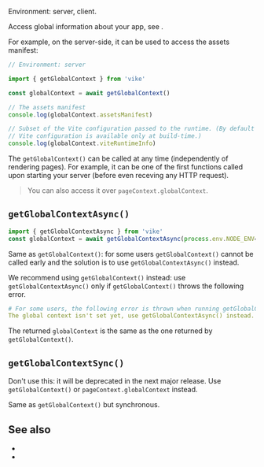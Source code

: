
Environment: server, client.

Access global information about your app, see <Link href="/globalContext" />.

For example, on the server-side, it can be used to access <Link href="/preloading#assets-manifest">the assets manifest</Link>:

```js
// Environment: server

import { getGlobalContext } from 'vike'

const globalContext = await getGlobalContext()

// The assets manifest
console.log(globalContext.assetsManifest)

// Subset of the Vite configuration passed to the runtime. (By default the
// Vite configuration is available only at build-time.)
console.log(globalContext.viteRuntimeInfo)
```

The `getGlobalContext()` can be called at any time (independently of rendering pages). For example, it can be one of the first functions called upon starting your server (before even receving any HTTP request).

> You can also access it <Link href="/pageContext">over `pageContext.globalContext`</Link>.


## `getGlobalContextAsync()`

```js
import { getGlobalContextAsync } from 'vike'
const globalContext = await getGlobalContextAsync(process.env.NODE_ENV==='production')
```

Same as `getGlobalContext()`: for some users `getGlobalContext()` cannot be called early and the solution is to use `getGlobalContextAsync()` instead.

We recommend using `getGlobalContext()` instead: use `getGlobalContextAsync()` only if `getGlobalContext()` throws the following error.

```yaml
# For some users, the following error is thrown when running getGlobalContext()
The global context isn't set yet, use getGlobalContextAsync() instead.
```

The returned `globalContext` is the same as the one returned by `getGlobalContext()`.


## `getGlobalContextSync()`

<Warning>Don't use this: it will be deprecated in the next major release. Use `getGlobalContext()` or <Link href="/pageContext">`pageContext.globalContext`</Link> instead.</Warning>

Same as `getGlobalContext()` but synchronous.


## See also

- <Link href="/globalContext" />
- <Link href="/getVikeConfig" />
